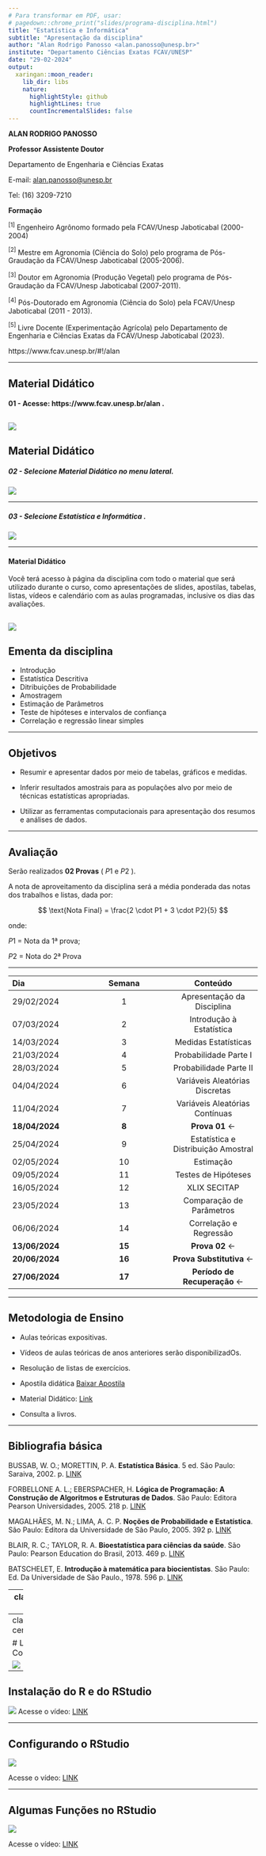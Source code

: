 ```yaml
---
# Para transformar em PDF, usar: 
# pagedown::chrome_print("slides/programa-disciplina.html")
title: "Estatística e Informática"
subtitle: "Apresentação da disciplina"
author: "Alan Rodrigo Panosso <alan.panosso@unesp.br>"
institute: "Departamento Ciências Exatas FCAV/UNESP"
date: "29-02-2024"
output:
  xaringan::moon_reader:
    lib_dir: libs
    nature:
      highlightStyle: github
      highlightLines: true
      countIncrementalSlides: false
---
```


**ALAN RODRIGO PANOSSO**  

**Professor Assistente Doutor ** 

Departamento de Engenharia e Ciências Exatas  

E-mail: <alan.panosso@unesp.br>   

Tel: (16) 3209-7210  


**Formação**

$^{[1]}$ Engenheiro Agrônomo formado pela FCAV/Unesp Jaboticabal (2000-2004)

$^{[2]}$ Mestre em Agronomia (Ciência do Solo) pelo programa de Pós-Graudação da FCAV/Unesp Jaboticabal (2005-2006). 

$^{[3]}$ Doutor em Agronomia (Produção Vegetal) pelo programa de Pós-Graudação da FCAV/Unesp Jaboticabal (2007-2011).

$^{[4]}$ Pós-Doutorado em Agronomia (Ciência do Solo) pela FCAV/Unesp Jaboticabal (2011 - 2013).

$^{[5]}$ Livre Docente (Experimentação Agrícola) pelo Departamento de Engenharia e Ciências Exatas da FCAV/Unesp Jaboticabal (2023).

https://www.fcav.unesp.br/#!/alan

---

## Material Didático

#### 01 - Acesse: https://www.fcav.unesp.br/alan .

![](img/app01.png)
---

## Material Didático

##### 02 - Selecione **Material Didático** no menu lateral.

![](img/app02.png)

---

##### 03 - Selecione **Estatística e Informática** .

![](img/app03.png)


---

#### Material Didático

Você terá acesso à página da disciplina com todo o material que será utilizado durante o curso, como apresentações de slides, apostilas, tabelas, listas, vídeos e calendário com as aulas programadas, inclusive os dias das avaliações.

![](img/app04.png)
---
## Ementa da disciplina

- Introdução
- Estatística Descritiva
- Ditribuições de Probabilidade
- Amostragem
- Estimação de Parâmetros
- Teste de hipóteses e intervalos de confiança
- Correlação e regressão linear simples

---

## Objetivos

- Resumir  e  apresentar  dados  por meio de  tabelas,  gráficos  e  medidas.  

- Inferir  resultados  amostrais para as populações alvo por meio de  técnicas estatísticas apropriadas.

- Utilizar as ferramentas computacionais para apresentação dos resumos e análises de dados.

---

## Avaliação 

Serão  realizados **02  Provas** ( $P1$ e $P2$ ). 

A  nota  de  aproveitamento da disciplina será  a  média  ponderada  das notas dos trabalhos e listas, dada por:

$$
\text{Nota Final} = \frac{2 \cdot P1 + 3 \cdot P2}{5}
$$

onde: 

$P1$ = Nota da 1ª prova; 

$P2$ = Nota do 2ª Prova

---

| Dia	| Semana	| Conteúdo |  
|:--- | :---: | :---:|
| 29/02/2024	| 1 | Apresentação da Disciplina 
| 07/03/2024	| 2 | Introdução à Estatística	
| 14/03/2024	| 3 | Medidas Estatísticas	
| 21/03/2024	| 4 | Probabilidade	 Parte I
| 28/03/2024	| 5 | Probabilidade	 Parte II 	
| 04/04/2024	| 6 | Variáveis Aleatórias Discretas	
| 11/04/2024	| 7 | Variáveis Aleatórias Contínuas	
|**18/04/2024**	| **8** | **Prova 01** $\leftarrow$
| 25/04/2024	| 9 | Estatística e Distribuição Amostral	
| 02/05/2024	| 10 | Estimação	
| 09/05/2024	| 11 | Testes de Hipóteses	
| 16/05/2024	| 12 | XLIX SECITAP	
| 23/05/2024 | 13 | Comparação de Parâmetros
| 06/06/2024	| 14 | Correlação e Regressão	
|**13/06/2024**	| **15** | **Prova 02** $\leftarrow$		
|**20/06/2024**	| **16** | **Prova Substitutiva**	$\leftarrow$	
|**27/06/2024**	| **17** | **Período de Recuperação**	$\leftarrow$	

---

## Metodologia de Ensino

- Aulas teóricas expositivas.

- Vídeos de aulas teóricas de anos anteriores serão disponibilizadOs.

- Resolução de listas de exercícios.  

- Apostila didática [Baixar Apostila](https://www.fcav.unesp.br/Home/departamentos/cienciasexatas/alanrodrigopanosso/apostila_bioestatistica_2019.pdf)

- Material Didático: [Link](https://www.fcav.unesp.br/#!/departamentos/ciencias-exatas/docentes/alan-rodrigo-panosso/material-didatico/estatistica-e-informatica/)

- Consulta a livros.

---

## Bibliografia básica

BUSSAB, W. O.; MORETTIN, P. A. **Estatística Básica**. 5 ed.  São Paulo: Saraiva, 2002.  p. [LINK](https://www.amazon.com.br/Estat%C3%ADstica-B%C3%A1sica-Wilton-Bussab/dp/8547220224/ref=asc_df_8547220224/?tag=googleshopp00-20&linkCode=df0&hvadid=379748610448&hvpos=&hvnetw=g&hvrand=13078554075477532168&hvpone=&hvptwo=&hvqmt=&hvdev=c&hvdvcmdl=&hvlocint=&hvlocphy=1031739&hvtargid=pla-811770768458&psc=1)

FORBELLONE A. L.; EBERSPACHER, H. **Lógica de Programação: A Construção de Algoritmos e Estruturas de Dados**. São Paulo: Editora Pearson Universidades, 2005. 218 p. [LINK](https://www.amazon.com.br/L%C3%B3gica-programa%C3%A7%C3%A3o-constru%C3%A7%C3%A3o-algoritmos-estruturas/dp/8576050242/ref=sr_1_2?__mk_pt_BR=%C3%85M%C3%85%C5%BD%C3%95%C3%91&crid=10ANF2PLKU3KG&keywords=l%C3%B3gica+de+programa%C3%A7%C3%A3o+a+constru%C3%A7%C3%A3o+de+algoritmos&qid=1678318256&sprefix=l%C3%B3gica+de+programa%C3%A7%C3%A3o+a+constru%C3%A7%C3%A3o+de+algoritmo%2Caps%2C241&sr=8-2&ufe=app_do%3Aamzn1.fos.6121c6c4-c969-43ae-92f7-cc248fc6181d)

MAGALHÃES, M. N.; LIMA, A. C. P. **Noções de Probabilidade e Estatística**.  São Paulo: Editora da Universidade de São Paulo, 2005. 392 p. [LINK](https://www.amazon.com.br/No%C3%A7%C3%B5es-Probabilidade-Estat%C3%ADstica-Nascimento-Magalh%C3%A3es/dp/8531406773/ref=asc_df_8531406773/?tag=googleshopp00-20&linkCode=df0&hvadid=379712528301&hvpos=&hvnetw=g&hvrand=3043005081199790255&hvpone=&hvptwo=&hvqmt=&hvdev=c&hvdvcmdl=&hvlocint=&hvlocphy=1031739&hvtargid=pla-422923055890&psc=1)

BLAIR, R. C.; TAYLOR, R. A. **Bioestatística para ciências da saúde**.  São Paulo: Pearson Education do Brasil, 2013. 469 p. [LINK](https://www.submarino.com.br/produto/1368960931/livro-bioestatistica-para-ciencias-da-saude?WT.srch=1&acc=d47a04c6f99456bc289220d5d0ff208d&epar=bp_pl_00_go_g35177&gclid=Cj0KCQjw1PSDBhDbARIsAPeTqretIWgohh4CuyLOwGdNd-W56zb9kfuDNz9YaVg3KmFtZXGWyZuk1REaAhW-EALw_wcB&i=561e53416ed24cafb5322074&o=5ec29a42f8e95eac3dc7d8f4&opn=XMLGOOGLE&sellerid=03)

BATSCHELET, E. **Introdução à matemática para biocientistas**.  São Paulo: Ed. Da Universidade de São Paulo., 1978. 596 p. [LINK](https://www.amazon.com.br/Introdu%C3%A7%C3%A3o-%C3%A0-Matem%C3%A1tica-Para-Biocientistas/dp/8571930295/ref=asc_df_8571930295/?tag=googleshopp00-20&linkCode=df0&hvadid=379751745514&hvpos=&hvnetw=g&hvrand=15178690494420387835&hvpone=&hvptwo=&hvqmt=&hvdev=c&hvdvcmdl=&hvlocint=&hvlocphy=1031739&hvtargid=pla-836184941200&psc=1)


---
class: middle, center

## Ferramentas de trabalho
### Calculadora Científica Cassio  *fs-82MS*

![](img/calculadora.png)


---
class: middle, center

# Linguagem Computacional

![](img/R_logo.png)
 
---

##  Instalação do R e do RStudio

![](img/video01.png)
Acesse o vídeo: [LINK](https://drive.google.com/file/d/1jE2sHYyr_SLYTU1QapHFZmqR0z3hgCAB/view?usp=sharing)

---

## Configurando o RStudio

![](img/video02.png)


Acesse o vídeo: [LINK](https://drive.google.com/file/d/1Ycf3_iaaIH54DSf6-cxbqBfIyAtQqWrc/view?usp=sharing)

---
## Algumas Funções no RStudio

![](img/video03.png)


Acesse o vídeo: [LINK](https://drive.google.com/file/d/1kAoKIladRS7Z-KB6_nA5fTRkBkVoTQeW/view?usp=sharing)
